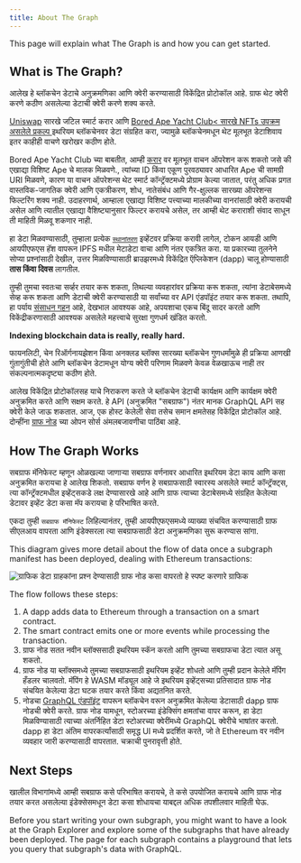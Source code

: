 ```yaml
---
title: About The Graph
---
```


This page will explain what The Graph is and how you can get started.

## What is The Graph?

आलेख हे ब्लॉकचेन डेटाचे अनुक्रमणिका आणि क्वेरी करण्यासाठी विकेंद्रित प्रोटोकॉल आहे. ग्राफ थेट क्वेरी करणे कठीण असलेल्या डेटाची क्वेरी करणे शक्य करते.

[Uniswap](https://uniswap.org/) सारखे जटिल स्मार्ट करार आणि [Bored Ape Yacht Club< सारखे NFTs उपक्रम असलेले प्रकल्प ](https://boredapeyachtclub.com/) इथरियम ब्लॉकचेनवर डेटा संग्रहित करा, ज्यामुळे ब्लॉकचेनमधून थेट मूलभूत डेटाशिवाय इतर काहीही वाचणे खरोखर कठीण होते.

Bored Ape Yacht Club च्या बाबतीत, आम्ही [करार](https://etherscan.io/address/0xbc4ca0eda7647a8ab7c2061c2e118a18a936f13d#code) वर मूलभूत वाचन ऑपरेशन करू शकतो जसे की एखाद्या विशिष्ट Ape चे मालक मिळवणे., त्यांच्या ID किंवा एकूण पुरवठ्यावर आधारित Ape ची सामग्री URI मिळवणे, कारण या वाचन ऑपरेशन्स थेट स्मार्ट कॉन्ट्रॅक्टमध्ये प्रोग्राम केल्या जातात, परंतु अधिक प्रगत वास्तविक-जागतिक क्वेरी आणि एकत्रीकरण, शोध, नातेसंबंध आणि गैर-क्षुल्लक सारख्या ऑपरेशन्स फिल्टरिंग शक्य नाही. उदाहरणार्थ, आम्हाला एखाद्या विशिष्ट पत्त्याच्या मालकीच्या वानरांसाठी क्वेरी करायची असेल आणि त्यातील एखाद्या वैशिष्ट्यानुसार फिल्टर करायचे असेल, तर आम्ही थेट कराराशी संवाद साधून ती माहिती मिळवू शकणार नाही.

हा डेटा मिळवण्यासाठी, तुम्हाला प्रत्येक [`स्थानांतरण`](https://etherscan.io/address/0xbc4ca0eda7647a8ab7c2061c2e118a18a936f13d#code#L1746) इव्हेंटवर प्रक्रिया करावी लागेल, टोकन आयडी आणि आयपीएफएस हॅश वापरून IPFS मधील मेटाडेटा वाचा आणि नंतर एकत्रित करा. या प्रकारच्या तुलनेने सोप्या प्रश्नांसाठी देखील, उत्तर मिळविण्यासाठी ब्राउझरमध्ये विकेंद्रित ऍप्लिकेशन (dapp) चालू होण्यासाठी **तास किंवा दिवस** लागतील.

तुम्ही तुमचा स्वतःचा सर्व्हर तयार करू शकता, तिथल्या व्यवहारांवर प्रक्रिया करू शकता, त्यांना डेटाबेसमध्ये सेव्ह करू शकता आणि डेटाची क्वेरी करण्यासाठी या सर्वांच्या वर API एंडपॉइंट तयार करू शकता. तथापि, हा पर्याय [संसाधन गहन](/network/benefits/) आहे, देखभाल आवश्यक आहे, अपयशाचा एकच बिंदू सादर करतो आणि विकेंद्रीकरणासाठी आवश्यक असलेले महत्त्वाचे सुरक्षा गुणधर्म खंडित करतो.

**Indexing blockchain data is really, really hard.**

फायनलिटी, चेन रिऑर्गनायझेशन किंवा अनक्लड ब्लॉक्स सारख्या ब्लॉकचेन गुणधर्मांमुळे ही प्रक्रिया आणखी गुंतागुंतीची होते आणि ब्लॉकचेन डेटामधून योग्य क्वेरी परिणाम मिळवणे केवळ वेळखाऊच नाही तर संकल्पनात्मकदृष्ट्या कठीण होते.

आलेख विकेंद्रित प्रोटोकॉलसह याचे निराकरण करते जे ब्लॉकचेन डेटाची कार्यक्षम आणि कार्यक्षम क्वेरी अनुक्रमित करते आणि सक्षम करते. हे API (अनुक्रमित "सबग्राफ") नंतर मानक GraphQL API सह क्वेरी केले जाऊ शकतात. आज, एक होस्ट केलेली सेवा तसेच समान क्षमतेसह विकेंद्रित प्रोटोकॉल आहे. दोन्हींना [ग्राफ नोड](https://github.com/graphprotocol/graph-node) च्या ओपन सोर्स अंमलबजावणीचा पाठिंबा आहे.

## How The Graph Works

सबग्राफ मॅनिफेस्ट म्हणून ओळखल्या जाणार्‍या सबग्राफ वर्णनावर आधारित इथरियम डेटा काय आणि कसा अनुक्रमित करायचा हे आलेख शिकतो. सबग्राफ वर्णन हे सबग्राफसाठी स्वारस्य असलेले स्मार्ट कॉन्ट्रॅक्ट्स, त्या कॉन्ट्रॅक्टमधील इव्हेंट्सकडे लक्ष देण्यासारखे आहे आणि ग्राफ त्याच्या डेटाबेसमध्ये संग्रहित केलेल्या डेटावर इव्हेंट डेटा कसा मॅप करायचा हे परिभाषित करते.

एकदा तुम्ही `सबग्राफ मॅनिफेस्ट` लिहिल्यानंतर, तुम्ही आयपीएफएसमध्ये व्याख्या संचयित करण्यासाठी ग्राफ सीएलआय वापरता आणि इंडेक्सरला त्या सबग्राफसाठी डेटा अनुक्रमणिका सुरू करण्यास सांगा.

This diagram gives more detail about the flow of data once a subgraph manifest has been deployed, dealing with Ethereum transactions:

![ग्राफिक डेटा ग्राहकांना प्रश्न देण्यासाठी ग्राफ नोड कसा वापरतो हे स्पष्ट करणारे ग्राफिक](/img/graph-dataflow.png)

The flow follows these steps:

1. A dapp adds data to Ethereum through a transaction on a smart contract.
2. The smart contract emits one or more events while processing the transaction.
3. ग्राफ नोड सतत नवीन ब्लॉक्ससाठी इथरियम स्कॅन करतो आणि तुमच्या सबग्राफचा डेटा त्यात असू शकतो.
4. ग्राफ नोड या ब्लॉक्समध्ये तुमच्या सबग्राफसाठी इथरियम इव्हेंट शोधतो आणि तुम्ही प्रदान केलेले मॅपिंग हँडलर चालवतो. मॅपिंग हे WASM मॉड्यूल आहे जे इथरियम इव्हेंट्सच्या प्रतिसादात ग्राफ नोड संचयित केलेल्या डेटा घटक तयार करते किंवा अद्यतनित करते.
5. नोडचा [GraphQL एंडपॉइंट](https://graphql.org/learn/) वापरून ब्लॉकचेन वरून अनुक्रमित केलेल्या डेटासाठी dapp ग्राफ नोडची क्वेरी करते. ग्राफ नोड यामधून, स्टोअरच्या इंडेक्सिंग क्षमतांचा वापर करून, हा डेटा मिळविण्यासाठी त्याच्या अंतर्निहित डेटा स्टोअरच्या क्वेरींमध्ये GraphQL क्वेरीचे भाषांतर करतो. dapp हा डेटा अंतिम वापरकर्त्यांसाठी समृद्ध UI मध्ये प्रदर्शित करते, जो ते Ethereum वर नवीन व्यवहार जारी करण्यासाठी वापरतात. चक्राची पुनरावृत्ती होते.

## Next Steps

खालील विभागांमध्ये आम्ही सबग्राफ कसे परिभाषित करायचे, ते कसे उपयोजित करायचे आणि ग्राफ नोड तयार करत असलेल्या इंडेक्सेसमधून डेटा कसा शोधायचा याबद्दल अधिक तपशीलवार माहिती घेऊ.

Before you start writing your own subgraph, you might want to have a look at the Graph Explorer and explore some of the subgraphs that have already been deployed. The page for each subgraph contains a playground that lets you query that subgraph's data with GraphQL.
